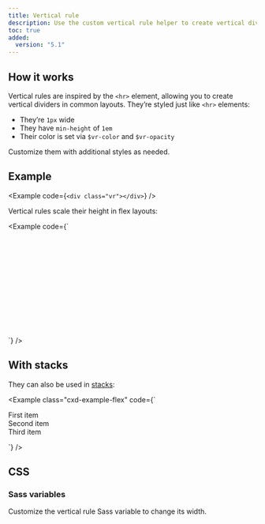 ```yaml
---
title: Vertical rule
description: Use the custom vertical rule helper to create vertical dividers like the `<hr>` element.
toc: true
added:
  version: "5.1"
---
```


## How it works

Vertical rules are inspired by the `<hr>` element, allowing you to create vertical dividers in common layouts. They’re styled just like `<hr>` elements:

- They’re `1px` wide
- They have `min-height` of `1em`
- Their color is set via `$vr-color` and `$vr-opacity`

Customize them with additional styles as needed.

## Example

<Example code={`<div class="vr"></div>`} />

Vertical rules scale their height in flex layouts:

<Example code={`<div class="d-flex" style="height: 200px;">
    <div class="vr"></div>
  </div>`} />

## With stacks

They can also be used in [stacks]([[docsref:/utilities/stacks]]):

<Example class="cxd-example-flex" code={`<div class="hstack gap-medium">
    <div class="p-xsmall">First item</div>
    <div class="p-xsmall ms-auto">Second item</div>
    <div class="vr"></div>
    <div class="p-xsmall">Third item</div>
  </div>`} />

## CSS

### Sass variables

Customize the vertical rule Sass variable to change its width.

<ScssDocs name="vr-variables" file="scss/_variables.scss" />
